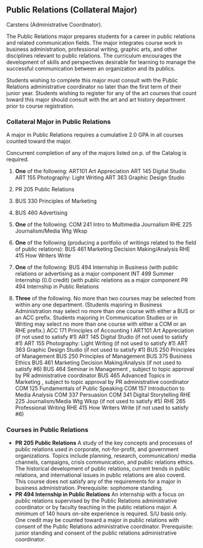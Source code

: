 ## Public Relations (Collateral Major)

Carstens (Administrative Coordinator).
 
The Public Relations major prepares students for a career in public relations and related communication fields. The major integrates course work in business administration, professional writing, graphic arts, and other disciplines relevant to public relations. The curriculum encourages the development of skills and perspectives desirable for learning to manage the successful communication between an organization and its publics. 

Students wishing to complete this major must consult with the Public Relations administrative coordinator no later than the first term of their junior year. Students wishing to register for any of the art courses that count toward this major should consult with the art and art history department prior to course registration. 

### Collateral Major in Public Relations

A major in Public Relations requires a cumulative 2.0 GPA in all courses counted toward the major.

Concurrent completion of any of the majors listed on p.  of the Catalog is required.  

1. **One** of the following:
	ART101 Art Appreciation
	ART 145 Digital Studio
	ART 155 Photography: Light Writing
	ART 363 Graphic Design Studio

2. PR 205 Public Relations
 
3. BUS 330 Principles of Marketing 

4. BUS 460 Advertising 

5. **One** of the following:
	COM 241 Intro to Multimedia Journalism
	RHE 225 Journalism/Media Wtg Wksp

6. **One** of the following (producing a portfolio of writings related to the field of public relations):
	BUS 461 Marketing Decision Making/Analysis
	RHE 415 How Writers Write

7. **One** of the following:
	BUS 494 Internship in Business (with public relations or advertising as a major component
	INT 499 Summer Internship (0.0 credit) (with public relations as a major component
	PR 494 Internship in Public Relations 

8. **Three** of the following. No more than two courses may be selected from within any one department. (Students majoring in Business Administration may select no more than one course with either a BUS or an ACC prefix. Students majoring in Communication Studies or in Writing may select no more than one course with either a COM or an RHE prefix.)
	ACC 171 Principles of Accounting I 
	ART101 Art Appreciation (if not used to satisfy #1)
	ART 145 Digital Studio (if not used to satisfy #1)
	ART 155 Photography: Light Writing (if not used to satisfy #1)
	ART 363 Graphic Design Studio (if not used to satisfy #1)
	BUS 250 Principles of Management 
	BUS 250 Principles of Management
	BUS 375 Business Ethics
	BUS 461 Marketing Decision Making/Analysis (if not used to satisfy #6)
	BUS 464 Seminar in Management , subject to topic approval by PR administrative coordinator
	BUS 465 Advanced Topics in Marketing , subject to topic approval by PR administrative coordinator
	COM 125 Fundamentals of Public Speaking
	COM 157 Introduction to Media Analysis
	COM 337 Persuasion
	COM 341 Digital Storytelling
	RHE 225 Journalism/Media Wtg Wksp (if not used to satisfy #5)
	RHE 265 Professional Writing
	RHE 415 How Writers Write (if not used to satisfy #6)

### Courses in Public Relations 
- **PR 205 Public Relations**
  A study of the key concepts and processes of public relations used in corporate, not-for-profit, and government organizations. Topics include planning, research, communication/ media channels, campaigns, crisis communication, and public relations ethics. The historical development of public relations, current trends in public relations, and international issues in public relations are also coverd. This course does not satisfy any of the requirements for a major in business administration. Prerequisite: sophomore standing.  
- **PR 494 Internship in Public Relations**
  An internship with a focus on public relations supervised by the Public Relations administrative coordinator or by faculty teaching in the public relations major. A minimum of 140 hours on-site experience is required. S/U basis only. One credit may be counted toward a major in public relations with consent of the Public Relations administrative coordinator. Prerequisite: junior standing and consent of the public relations administrative coordinator.



